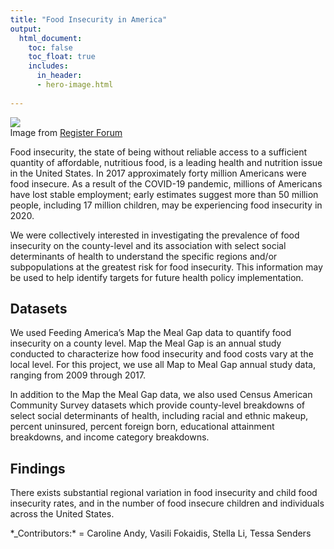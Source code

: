 ```yaml
---
title: "Food Insecurity in America"
output:
  html_document:
    toc: false
    toc_float: true
    includes:
      in_header: 
      - hero-image.html
    
---
```


<style>
body {
    position: relative;
    padding-left: 1em;
    left: 0px;}
</style>

![](https://registerforum.org/wp-content/uploads/2020/06/COVIDFoodLaraGaray.jpg)\
Image from [Register Forum](https://registerforum.org/12158/opinion/covid-19-sheds-light-on-food-disparity/)

Food insecurity, the state of being without reliable access to a sufficient quantity of affordable, nutritious food, is a leading health and nutrition issue in the United States. In 2017 approximately forty million Americans were food insecure. As a result of the COVID-19 pandemic, millions of Americans have lost stable employment; early estimates suggest more than 50 million people, including 17 million children, may be experiencing food insecurity in 2020. 

We were collectively interested in investigating the prevalence of food insecurity on the county-level and its association with select social determinants of health to understand the specific regions and/or subpopulations at the greatest risk for food insecurity. This information may be used to help identify targets for future health policy implementation.  

## Datasets

We used Feeding America's Map the Meal Gap data to quantify food insecurity on a county level. Map the Meal Gap is an annual study conducted to characterize how food insecurity and food costs vary at the local level. For this project, we use all Map to Meal Gap annual study data, ranging from 2009 through 2017. 

In addition to the Map the Meal Gap data, we also used Census American Community Survey datasets which provide county-level breakdowns of select social determinants of health, including racial and ethnic makeup, percent uninsured, percent foreign born, educational attainment breakdowns, and income category breakdowns. 

## Findings

There exists substantial regional variation in food insecurity and child food insecurity rates, and in the number of food insecure children and individuals across the United States. 


*_Contributors:* = Caroline Andy, Vasili Fokaidis, Stella Li, Tessa Senders
